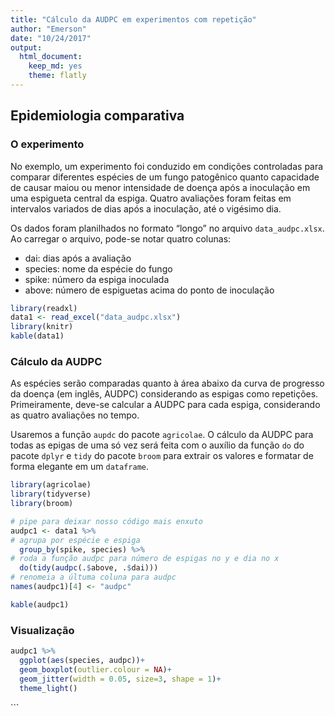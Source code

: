 ```yaml
---
title: "Cálculo da AUDPC em experimentos com repetição"
author: "Emerson"
date: "10/24/2017"
output: 
  html_document: 
    keep_md: yes
    theme: flatly
---
```



## Epidemiologia comparativa

###  O experimento

No exemplo, um experimento foi conduzido em condições controladas para comparar diferentes espécies de um fungo patogênico quanto capacidade de causar maiou ou menor intensidade de doença após a inoculação em uma espigueta central da espiga. Quatro avaliações foram feitas em intervalos variados de dias após a inoculação, até o vigésimo dia. 

Os dados foram planilhados no formato "longo" no arquivo `data_audpc.xlsx`. Ao carregar o arquivo, pode-se notar quatro colunas: 

- dai: dias após a avaliação
- species: nome da espécie do fungo
- spike: número da espiga inoculada
- above: número de espiguetas acima do ponto de inoculação


```r
library(readxl)
data1 <- read_excel("data_audpc.xlsx")
library(knitr)
kable(data1)
```


### Cálculo da AUDPC

As espécies serão comparadas quanto à área abaixo da curva de progresso da doença (em inglês, AUDPC) considerando as espigas como repetições. Primeiramente, deve-se calcular a AUDPC para cada espiga, considerando as quatro avaliações no tempo.

Usaremos a função `aupdc` do pacote `agricolae`. O cálculo da AUDPC para todas as epigas de uma só vez será feita com o auxílio da função `do` do pacote `dplyr` e `tidy` do pacote `broom` para extrair os valores e formatar de forma elegante em um `dataframe`.

```r
library(agricolae)
library(tidyverse)
library(broom)

# pipe para deixar nosso código mais enxuto
audpc1 <- data1 %>% 
# agrupa por espécie e espiga 
  group_by(spike, species) %>% 
# roda a função audpc para número de espigas no y e dia no x
  do(tidy(audpc(.$above, .$dai))) 
# renomeia a últuma coluna para audpc
names(audpc1)[4] <- "audpc"

kable(audpc1)

```


### Visualização

```r
audpc1 %>% 
  ggplot(aes(species, audpc))+
  geom_boxplot(outlier.colour = NA)+
  geom_jitter(width = 0.05, size=3, shape = 1)+
  theme_light()

```



```


